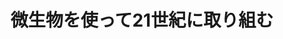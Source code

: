 ﻿---
title: "微生物を使って21世紀に取り組む"
category: "環境・社会理工学院"
vol: 15
interviewee: "正田 誠 "
url: ""
tags: ["生物","微生物"]
pdf: "15-4.pdf"
career: ""
preface: "------------"
---
